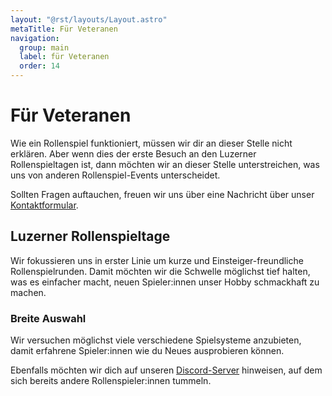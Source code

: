 ```yaml
---
layout: "@rst/layouts/Layout.astro"
metaTitle: Für Veteranen
navigation:
  group: main
  label: für Veteranen
  order: 14
---
```


# Für Veteranen

Wie ein Rollenspiel funktioniert, müssen wir dir an dieser Stelle nicht erklären. Aber wenn dies der erste Besuch an den Luzerner Rollenspieltagen ist, dann möchten wir an dieser Stelle unterstreichen, was uns von anderen Rollenspiel-Events unterscheidet.

Sollten Fragen auftauchen, freuen wir uns über eine Nachricht über unser [Kontaktformular](/kontakt).

## Luzerner Rollenspieltage

Wir fokussieren uns in erster Linie um kurze und Einsteiger-freundliche Rollenspielrunden. Damit möchten wir die Schwelle möglichst tief halten, was es einfacher macht, neuen Spieler:innen unser Hobby schmackhaft zu machen.

### Breite Auswahl

Wir versuchen möglichst viele verschiedene Spielsysteme anzubieten, damit erfahrene Spieler:innen wie du Neues ausprobieren können.

Ebenfalls möchten wir dich auf unseren [Discord-Server](/chat) hinweisen, auf dem sich bereits andere Rollenspieler:innen tummeln.
